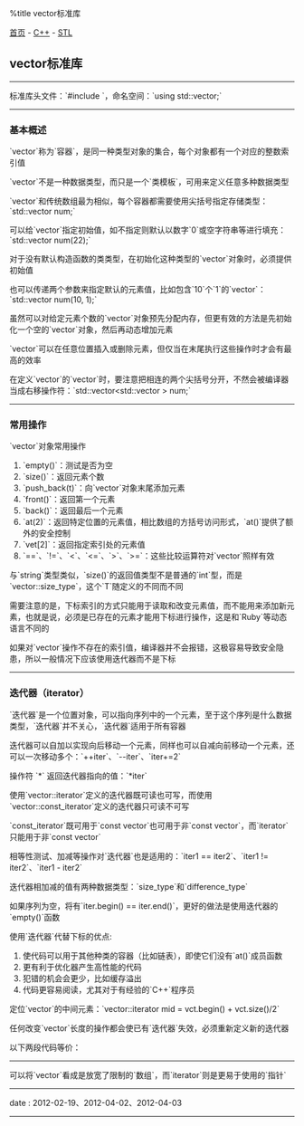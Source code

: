 %title vector标准库

[[../../../index|首页]] - [[../index|C++]] - [[index|STL]]
==vector标准库==
----
标准库头文件：`#include <vector>`，命名空间：`using std::vector;`
----
===基本概述===

`vector`称为`容器`，是同一种类型对象的集合，每个对象都有一个对应的整数索引值

`vector`不是一种数据类型，而只是一个`类模板`，可用来定义任意多种数据类型

`vector`和传统数组最为相似，每个容器都需要使用尖括号指定存储类型：`std::vector<int> num;`

可以给`vector`指定初始值，如不指定则默认以数字`0`或空字符串等进行填充：`std::vector<int> num(22);`

对于没有默认构造函数的类类型，在初始化这种类型的`vector`对象时，必须提供初始值

也可以传递两个参数来指定默认的元素值，比如包含`10`个`1`的`vector`：`std::vector<int> num(10, 1);`

虽然可以对给定元素个数的`vector`对象预先分配内存，但更有效的方法是先初始化一个空的`vector`对象，然后再动态增加元素

`vector`可以在任意位置插入或删除元素，但仅当在末尾执行这些操作时才会有最高的效率

在定义`vector`的`vector`时，要注意把相连的两个尖括号分开，不然会被编译器当成右移操作符：`std::vector<std::vector<int> > num;`
----
===常用操作===

`vector`对象常用操作
# `empty()`：测试是否为空
# `size()`：返回元素个数
# `push_back(t)`：向`vector`对象末尾添加元素
# `front()`：返回第一个元素
# `back()`：返回最后一个元素
# `at(2)`：返回特定位置的元素值，相比数组的方括号访问形式，`at()`提供了额外的安全控制
# `vet[2]`：返回指定索引处的元素值
# `==`、`!=`、`<`、`<=`、`>`、`>=`：这些比较运算符对`vector`照样有效

与`string`类型类似，`size()`的返回值类型不是普通的`int`型，而是`vector<T>::size_type`，这个`T`随定义的不同而不同

需要注意的是，下标索引的方式只能用于读取和改变元素值，而不能用来添加新元素，也就是说，必须是已存在的元素才能用下标进行操作，这是和`Ruby`等动态语言不同的

如果对`vector`操作不存在的索引值，编译器并不会报错，这极容易导致安全隐患，所以一般情况下应该使用迭代器而不是下标
----
===迭代器（iterator）===

`迭代器`是一个位置对象，可以指向序列中的一个元素，至于这个序列是什么数据类型，`迭代器`并不关心，`迭代器`适用于所有容器

迭代器可以自加以实现向后移动一个元素，同样也可以自减向前移动一个元素，还可以一次移动多个：`++iter`、`--iter`、`iter+=2`

操作符 `*` 返回迭代器指向的值：`*iter`

使用`vector<int>::iterator`定义的迭代器既可读也可写，而使用`vector<int>::const_iterator`定义的迭代器只可读不可写

`const_iterator`既可用于`const vector`也可用于非`const vector`，而`iterator`只能用于非`const vector`

相等性测试、加减等操作对`迭代器`也是适用的：`iter1 == iter2`、`iter1 != iter2`、`iter1 - iter2`

迭代器相加减的值有两种数据类型：`size_type`和`difference_type`

如果序列为空，将有`iter.begin() == iter.end()`，更好的做法是使用迭代器的`empty()`函数

使用`迭代器`代替下标的优点:
# 使代码可以用于其他种类的容器（比如链表），即使它们没有`at()`成员函数
# 更有利于优化器产生高性能的代码
# 犯错的机会会更少，比如缓存溢出
# 代码更容易阅读，尤其对于有经验的`C++`程序员

定位`vector`的中间元素：`vector<int>::iterator mid = vct.begin() + vct.size()/2`

任何改变`vector`长度的操作都会使已有`迭代器`失效，必须重新定义新的迭代器

以下两段代码等价：
{{{C++
<pre class="brush: cpp">
// 代码1：使用下标
for(vector<string>::size_type ix(0); vct.size() != ix; ++ix){
	vct[ix] = "*";
	std::cout << vct[ix] << std::endl;
}

// 代码2：使用迭代器
for(vector<string>::iterator iter = vct.begin(); vct.end() != iter; ++iter){
	*iter = "*";
	std::cout << *iter << std::endl;
}
</pre>
}}}
----
可以将`vector`看成是放宽了限制的`数组`，而`iterator`则是更易于使用的`指针`
----
<red>date</red> : 2012-02-19、2012-04-02、2012-04-03
----
